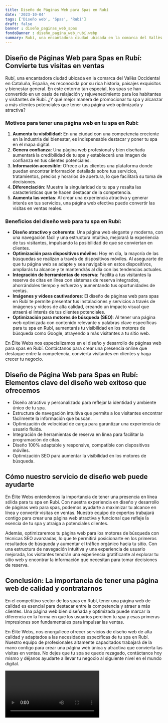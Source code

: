 ```yaml
---
title: Diseño de Páginas Web para Spas en Rubí
date: '2023-10-04'
tags: ['Diseño web', 'Spas', 'Rubí']
draft: false
banner : diseño_paginas_web_spas
fondoBanner : diseño_pagina_web_rubí.webp
summary: Rubí, una encantadora ciudad ubicada en la comarca del Vallès Occidental en Cataluña, España, es reconocida por su rica historia, paisajes exquisitos y bienestar general. En este entorno tan especial, los spas se han convertido en un oasis de relajación y rejuvenecimiento para los habitantes y visitantes de Rubí. ¿Y qué mejor manera de promocionar tu spa y alcanzar a más clientes potenciales que tener una página web optimizada y atractiva? 
---
```


## Diseño de Páginas Web para Spas en Rubí: Convierte tus visitas en ventas

Rubí, una encantadora ciudad ubicada en la comarca del Vallès Occidental en Cataluña, España, es reconocida por su rica historia, paisajes exquisitos y bienestar general. En este entorno tan especial, los spas se han convertido en un oasis de relajación y rejuvenecimiento para los habitantes y visitantes de Rubí. ¿Y qué mejor manera de promocionar tu spa y alcanzar a más clientes potenciales que tener una página web optimizada y atractiva? 

### Motivos para tener una página web en tu spa en Rubí:

1. **Aumenta tu visibilidad:** En una ciudad con una competencia creciente en la industria del bienestar, es indispensable destacar y poner tu spa en el mapa digital.
2. **Genera confianza**: Una página web profesional y bien diseñada aumentará la credibilidad de tu spa y establecerá una imagen de confianza en tus clientes potenciales.
3. **Información accesible:** Ofrece a tus clientes una plataforma donde puedan encontrar información detallada sobre tus servicios, tratamientos, precios y horarios de apertura, lo que facilitará su toma de decisiones.
4. **Diferenciación**: Muestra la singularidad de tu spa y resalta las características que te hacen destacar de la competencia.
5. **Aumenta las ventas**: Al crear una experiencia atractiva y generar interés en tus servicios, una página web efectiva puede convertir las visitas en ventas reales.

### Beneficios del diseño web para tu spa en Rubí:

- **Diseño atractivo y coherente**: Una página web elegante y moderna, con una navegación fácil y una estructura intuitiva, mejorará la experiencia de tus visitantes, impulsando la posibilidad de que se conviertan en clientes.
- **Optimización para dispositivos móviles**: Hoy en día, la mayoría de las búsquedas se realizan a través de dispositivos móviles. Al asegurarte de que tu página web se adapte y sea navigable en estos dispositivos, ampliarás tu alcance y te mantendrás al día con las tendencias actuales.
- **Integración de herramientas de reserva**: Facilita a tus visitantes la reserva de citas en línea con sistemas de reserva integrados, ahorrándoles tiempo y esfuerzo y aumentando tus oportunidades de ventas.
- **Imágenes y vídeos cautivadores**: El diseño de páginas web para spas en Rubí te permite presentar tus instalaciones y servicios a través de imágenes y vídeos de alta calidad, creando un impacto visual que atraerá el interés de tus clientes potenciales.
- **Optimización para motores de búsqueda (SEO)**: Al tener una página web optimizada con contenido relevante y palabras clave específicas para tu spa en Rubí, aumentarás tu visibilidad en los motores de búsqueda como Google, atrayendo a más visitantes a tu sitio web.

En Élite Webs nos especializamos en el diseño y desarrollo de páginas web para spas en Rubí. Contáctanos para crear una presencia online que destaque entre la competencia, convierta visitantes en clientes y haga crecer tu negocio.

<GifSeo />

<Cta />

## Diseño de Página Web para Spas en Rubí: Elementos clave del diseño web exitoso que ofrecemos

- Diseño atractivo y personalizado para reflejar la identidad y ambiente único de tu spa.
- Estructura de navegación intuitiva que permite a los visitantes encontrar fácilmente la información que buscan.
- Optimización de velocidad de carga para garantizar una experiencia de usuario fluida.
- Integración de herramientas de reserva en línea para facilitar la programación de citas.
- Diseño 100% adaptable y responsive, compatible con dispositivos móviles.
- Optimización SEO para aumentar la visibilidad en los motores de búsqueda.

## Cómo nuestro servicio de diseño web puede ayudarte

En Élite Webs entendemos la importancia de tener una presencia en línea sólida para tu spa en Rubí. Con nuestra experiencia en diseño y desarrollo de páginas web para spas, podemos ayudarte a maximizar tu alcance en línea y convertir visitas en ventas. Nuestro equipo de expertos trabajará contigo para crear una página web atractiva y funcional que refleje la esencia de tu spa y atraiga a potenciales clientes.

Además, optimizaremos tu página web para los motores de búsqueda con técnicas SEO avanzadas, lo que te permitirá posicionarte en los primeros resultados de búsqueda y aumentar el tráfico orgánico hacia tu sitio. Con una estructura de navegación intuitiva y una experiencia de usuario mejorada, los visitantes tendrán una experiencia gratificante al explorar tu sitio web y encontrar la información que necesitan para tomar decisiones de reserva.

## Conclusión: La importancia de tener una página web de calidad y contratarnos

En el competitivo sector de los spas en Rubí, tener una página web de calidad es esencial para destacar entre la competencia y atraer a más clientes. Una página web bien diseñada y optimizada puede marcar la diferencia en la forma en que los usuarios perciben tu spa y esas primeras impresiones son fundamentales para impulsar las ventas.

En Élite Webs, nos enorgullece ofrecer servicios de diseño web de alta calidad y adaptados a las necesidades específicas de tu spa en Rubí. Nuestro equipo de profesionales altamente capacitados trabajará de la mano contigo para crear una página web única y atractiva que convierta las visitas en ventas. No dejes que tu spa se quede rezagado, contáctanos hoy mismo y déjanos ayudarte a llevar tu negocio al siguiente nivel en el mundo digital.

<Video />

<CtaBot job='Spas' city='Rubí'/>

<Gmaps query='Rubí+españa+maps' />